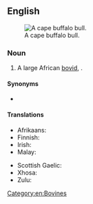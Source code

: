 ==English==
[[File:Serengeti Bueffel1.jpg|thumb|A cape buffalo bull.]]

===Noun===
{{wikipedia|African Buffalo}}
{{en-noun|head=[[cape|Cape]] [[buffalo]]}}

# A large African [[bovid]], {{taxlink|Syncerus caffer|species|noshow=1}}.

====Synonyms====
* {{l|en|African buffalo}}

====Translations====
{{trans-top|large African bovid}}
* Afrikaans: {{t+|af|buffel}}
* Finnish: {{t|fi|kafferipuhveli}}
* Irish: {{t|ga|buabhall rinne|m}}
* Malay: {{t|ms|kerbau Afrika}}
{{trans-mid}}
* Scottish Gaelic: {{t|gd|buabhall Ceap|m}}
* Xhosa: {{t-needed|xh}}
* Zulu: {{t-needed|zu}}
{{trans-bottom}}

[[Category:en:Bovines]]